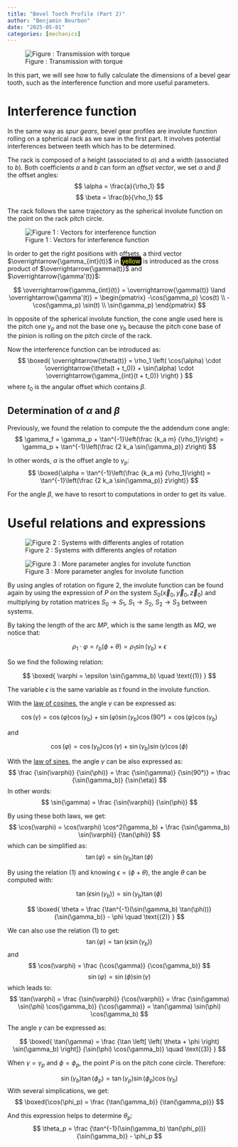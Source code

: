 ```yaml
---
title: "Bevel Tooth Profile (Part 2)"
author: "Benjamin Bourbon"
date: "2025-05-01"
categories: [mechanics]
---
```


![Figure : Transmission with torque](transmission.png)

In this part, we will see how to fully calculate the dimensions of a bevel gear tooth, such as the interference function and more useful parameters.

# Interference function

In the same way as *spur gears*, bevel gear profiles are involute function rolling on a spherical rack as we saw in the first part.
It involves potential interferences between teeth which has to be determined.

The rack is composed of a height (associated to $a$) and a width (associated to $b$).
Both coefficients $a$ and $b$ can form an *offset vector*, we set $\alpha$ and $\beta$ the offset angles:
$$
\alpha = \frac{a}{\rho_1}
$$
$$
\beta = \frac{b}{\rho_1}
$$

The rack follows the same trajectory as the spherical involute function on the point on the rack pitch circle.

![Figure 1 : Vectors for interference function](interference-params.png)

In order to get the right positions with offsets, a third vector $\overrightarrow{\gamma_{int}(t)}$ in <span style="background:#100F0F; color:#ffff00;border-radius:5px;padding:2px;">yellow</span> is introduced as the cross product of $\overrightarrow{\gamma(t)}$ and $\overrightarrow{\gamma'(t)}$:

$$
\overrightarrow{\gamma_{int}(t)} = \overrightarrow{\gamma(t)} \land \overrightarrow{\gamma'(t)} = \begin{pmatrix}
	-\cos(\gamma_p) \cos(t) \\
	-\cos(\gamma_p) \sin(t) \\
    \sin(\gamma_p)
\end{pmatrix}
$$

::: {.callout-warning}
In opposite of the spherical involute function, the cone angle used here is the pitch one $\gamma_p$ and not the base one $\gamma_b$ because the pitch cone base of the pinion is rolling on the pitch circle of the rack.
:::

Now the interference function can be introduced as:
$$
\boxed{
    \overrightarrow{\theta(t)} = \rho_1 \left( \cos(\alpha) \cdot \overrightarrow{\theta(t + t_0)} + \sin(\alpha) \cdot \overrightarrow{\gamma_{int}(t + t_0)} \right)
}
$$
where $t_0$ is the angular offset which contains $\beta$.

## Determination of $\alpha$ and $\beta$

Previously, we found the relation to compute the the addendum cone angle:
$$
\gamma_f = \gamma_p + \tan^{-1}\left(\frac {k_a m} {\rho_1}\right) = \gamma_p + \tan^{-1}\left(\frac {2 k_a \sin(\gamma_p)} z\right)
$$

In other words, $\alpha$ is the offset angle to $\gamma_p$:
$$
\boxed{\alpha = \tan^{-1}\left(\frac {k_a m} {\rho_1}\right) = \tan^{-1}\left(\frac {2 k_a \sin(\gamma_p)} z\right)}
$$

For the angle $\beta$, we have to resort to computations in order to get its value.

# Useful relations and expressions

![Figure 2 : Systems with differents angles of rotation](systems.png)

![Figure 3 : More parameter angles for involute function](params.png)

::: {.callout-note}
By using angles of rotation on figure 2, the involute function can be found again by using the expression of $P$ on the system $S_0(\vec x_0, \vec y_0, \vec z_0)$ and multiplying by rotation matrices $S_0 \to S_1$, $S_1 \to S_2$, $S_2 \to S_3$ between systems.
:::

By taking the length of the arc $MP$, which is the same length as $MQ$, we notice that:

$$
\rho_1 \cdot \varphi = r_b (\phi + \theta) = \rho_1 \sin(\gamma_b) \times \epsilon
$$

So we find the following relation:

$$
\boxed{
	\varphi = \epsilon \sin(\gamma_b) \quad \text{(1)}
}
$$

::: {.callout-note}
The variable $\epsilon$ is the same variable as $t$ found in the involute function.
:::

With the [law of cosines](https://en.wikipedia.org/wiki/Law_of_cosines#In_non-Euclidean_geometry), the angle $\gamma$ can be expressed as:

$$
\cos(\gamma) = \cos(\varphi) \cos(\gamma_b) + \sin(\varphi) \sin(\gamma_b) \cos(90°) = \cos(\varphi) \cos(\gamma_b)
$$

and

$$
\cos(\varphi) = \cos(\gamma_b) \cos(\gamma) + \sin(\gamma_b) \sin(\gamma) \cos(\phi)
$$

With the [law of sines](https://en.wikipedia.org/wiki/Law_of_sines#Spherical_law_of_sines), the angle $\gamma$ can be also expressed as:
$$
\frac {\sin(\varphi)} {\sin(\phi)} = \frac {\sin(\gamma)} {\sin(90°)} = \frac {\sin(\gamma_b)} {\sin(\eta)}
$$
In other words:
$$
\sin(\gamma) = \frac {\sin(\varphi)} {\sin(\phi)}
$$

By using these both laws, we get:
$$
\cos(\varphi) = \cos(\varphi) \cos^2(\gamma_b) + \frac {\sin(\gamma_b) \sin(\varphi)} {\tan(\phi)}
$$
which can be simplified as:
$$
\tan(\varphi) = \sin(\gamma_b) \tan(\phi)
$$

By using the relation $(1)$ and knowing $\epsilon = (\phi + \theta)$, the angle $\theta$ can be computed with:

$$
\tan(\epsilon \sin(\gamma_b)) = \sin(\gamma_b) \tan(\phi)
$$

$$
\boxed{
	\theta = \frac {\tan^{-1}(\sin(\gamma_b) \tan(\phi))} {\sin(\gamma_b)} - \phi \quad \text{(2)}
}
$$

We can also use the relation $(1)$ to get:
$$
\tan(\varphi) = \tan(\epsilon \sin(\gamma_b))
$$
and
$$
\cos(\varphi) = \frac {\cos(\gamma)} {\cos(\gamma_b)}
$$
$$
\sin(\varphi) = \sin(\phi) \sin(\gamma)
$$
which leads to:
$$
\tan(\varphi) = \frac {\sin(\varphi)} {\cos(\varphi)} = \frac {\sin(\gamma) \sin(\phi) \cos(\gamma_b)} {\cos(\gamma)} = \tan(\gamma) \sin(\phi) \cos(\gamma_b)
$$

The angle $\gamma$ can be expressed as:

$$
\boxed{
	\tan(\gamma) = \frac {\tan \left[ \left( \theta + \phi \right) \sin(\gamma_b) \right]} {\sin(\phi) \cos(\gamma_b)} \quad \text{(3)}
}
$$

When $\gamma = \gamma_p$ and $\phi = \phi_p$, the point $P$ is on the pitch cone circle. Therefore:

$$
\sin(\gamma_b) \tan(\phi_p) = \tan(\gamma_p) \sin(\phi_p) \cos(\gamma_b)
$$
With several simplications, we get:
$$
\boxed{\cos(\phi_p) = \frac {\tan(\gamma_b)} {\tan(\gamma_p)}}
$$

And this expression helps to determine $\theta_p$:
$$
\theta_p = \frac {\tan^{-1}(\sin(\gamma_b) \tan(\phi_p))} {\sin(\gamma_b)} - \phi_p
$$
